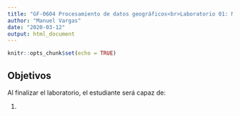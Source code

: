 ```yaml
---
title: "GF-0604 Procesamiento de datos geográficos<br>Laboratorio 01: Markdown y R Markdown"
author: "Manuel Vargas"
date: "2020-03-12"
output: html_document
---
```


```r
knitr::opts_chunk$set(echo = TRUE)
```

## Objetivos
Al finalizar el laboratorio, el estudiante será capaz de:

1. 